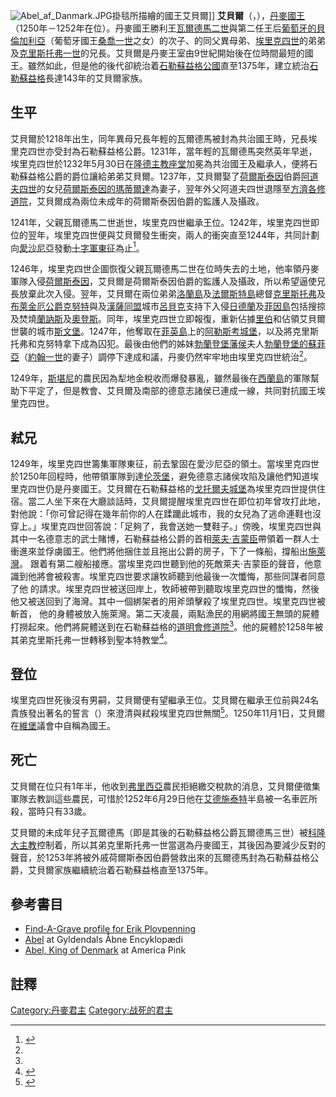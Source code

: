 [[File:Abel_af_Danmark.JPG|thumb]]掛毯所描繪的國王艾貝爾]]
'''艾貝爾'''（{{lang-en|Abel Valdemarsen}}，{{bd|1218年||1252年|6月29日|catIdx=A}}），[[丹麥國王|丹麥國王]]（1250年－1252年在位）。丹麥國王勝利王[[瓦爾德馬二世|瓦爾德馬二世]]與第二任王后[[葡萄牙的貝倫加利亞|葡萄牙的貝倫加利亞]]（葡萄牙國王[[桑喬一世_(葡萄牙)|桑喬一世]]之女）的次子、{{le|瓦爾德馬 (年輕的)|Valdemar the Young|年輕的瓦爾德馬}}的同父異母弟、[[埃里克四世|埃里克四世]]的弟弟及[[克里斯托弗一世|克里斯托弗一世]]的兄長。艾貝爾是丹麥王室由9世紀開始後在位時間最短的國王。雖然如此，但是他的後代卻統治着[[石勒蘇益格公國|石勒蘇益格公國]]直至1375年，建立統治[[石勒蘇益格|石勒蘇益格]]長達143年的艾貝爾家族。

== 生平 ==
艾貝爾於1218年出生，同年異母兄長年輕的瓦爾德馬被封為共治國王時，兄長埃里克四世亦受封為石勒蘇益格公爵。1231年，當年輕的瓦爾德馬突然英年早逝，埃里克四世於1232年5月30日在[[隆德主教座堂|隆德主教座堂]]加冕為共治國王及繼承人，便將石勒蘇益格公爵的爵位讓給弟弟艾貝爾。1237年，艾貝爾娶了[[荷爾斯泰因|荷爾斯泰因]]伯爵[[阿道夫四世|阿道夫四世]]的女兒[[荷爾斯泰因的瑪蒂爾達|荷爾斯泰因的瑪蒂爾達]]為妻子，翌年外父阿道夫四世退隱至[[方濟各修道院|方濟各修道院]]，艾貝爾成為兩位未成年的荷爾斯泰因伯爵的監護人及攝政。

1241年，父親瓦爾德馬二世逝世，埃里克四世繼承王位。1242年，埃里克四世即位的翌年，埃里克四世便與艾貝爾發生衝突，兩人的衝突直至1244年，共同計劃向[[愛沙尼亞|愛沙尼亞]]發動[[十字軍東征|十字軍東征]]為止<ref name="Grave">{{cite web |url=http://www.findagrave.com/cgi-bin/fg.cgi?page=gr&GRid=96942494|title= Erik Plovpenning|website=www.findagrave.com }}</ref>。

1246年，埃里克四世企圖恢復父親瓦爾德馬二世在位時失去的土地，他率領丹麥軍隊入侵[[荷爾斯泰因|荷爾斯泰因]]，艾貝爾是荷爾斯泰因伯爵的監護人及攝政，所以希望逼使兄長放棄此次入侵。翌年，艾貝爾在兩位弟弟[[洛蘭島|洛蘭島]]及[[法爾斯特島|法爾斯特島]]總督[[克里斯托弗一世|克里斯托弗]]及[[布萊金厄公爵克努特|布萊金厄公爵克努特]]與及[[漢薩同盟|漢薩同盟]]城市[[呂貝克|呂貝克]]支持下入侵[[日德蘭|日德蘭]]及[[菲因島|菲因島]]包括搜掠及焚燒[[蘭訥斯|蘭訥斯]]及[[奧登斯|奧登斯]]。同年，埃里克四世立即報復，重新佔據[[里伯|里伯]]和佔領艾貝爾世襲的城市[[斯文堡|斯文堡]]。1247年，他奪取在[[菲英島|菲英島]]上的[[阿勒斯考城堡|阿勒斯考城堡]]，以及將克里斯托弗和克努特拿下成為囚犯。最後由他們的姊妹[[勃蘭登堡藩侯|勃蘭登堡藩侯]]夫人[[勃蘭登堡的蘇菲亞|勃蘭登堡的蘇菲亞]]（[[約翰一世_(勃蘭登堡)|約翰一世]]的妻子）調停下達成和議，丹麥仍然牢牢地由埃里克四世統治<ref name="Grave"/>。

1249年，[[斯堪尼|斯堪尼]]的農民因為犁地金稅收而爆發暴亂，雖然最後在[[西蘭島|西蘭島]]的軍隊幫助下平定了，但是教會、艾貝爾及南部的德意志諸侯已連成一線，共同對抗國王埃里克四世。

== 弒兄 ==
1249年，埃里克四世籌集軍隊東征，前去鞏固在愛沙尼亞的領土。當埃里克四世於1250年回程時，他帶領軍隊到達[[伦茨堡_(德国)|伦茨堡]]，避免德意志諸侯攻陷及讓他們知道埃里克四世仍是丹麥國王。艾貝爾在石勒蘇益格的[[戈托爾夫城堡|戈托爾夫城堡]]為埃里克四世提供住宿。當二人坐下來在大廳談話時，艾貝爾提醒埃里克四世在即位初年曾攻打此地，對他說：「你可曾記得在幾年前你的人在蹂躪此城市，我的女兒為了逃命連鞋也沒穿上。」埃里克四世回答說：「足夠了，我會送她一雙鞋子。」傍晚，埃里克四世與其中一名德意志的武士賭博，石勒蘇益格公爵的首相[[萊夫·吉蒙臣|萊夫·吉蒙臣]]帶領着一群人士衝進來並俘虜國王。他們將他捆住並且拖出公爵的房子，下了一條船，撐船出[[施萊灣|施萊灣]]。 跟着有第二艘船接應。當埃里克四世聽到他的死敵萊夫·吉蒙臣的聲音，他意識到他將會被殺害。埃里克四世要求讓牧師聽到他最後一次懺悔，那些同謀者同意了他 的請求。埃里克四世被送回岸上，牧師被帶到聽取埃里克四世的懺悔，然後他又被送回到了海灣。其中一個綁架者的用斧頭擊殺了埃里克四世。埃里克四世被斬首， 他的身體被放入施萊灣。第二天凌晨，兩點漁民的用網將國王無頭的屍體打撈起來。他們將屍體送到在石勒蘇益格的[[道明會|道明會]][[修道院|修道院]]<ref name="Grave"/>。他的屍體於1258年被其弟克里斯托弗一世轉移到聖本特教堂<ref name="Gyldendals Åbne">{{cite web |url=http://denstoredanske.dk/Dansk_Biografisk_Leksikon/Monarki_og_adel/Konge/Erik_4._Plovpenning|title= Erik 4. Plovpenning|website=Gyldendals Åbne }}</ref>。

== 登位 ==
埃里克四世死後沒有男嗣，艾貝爾便有望繼承王位。艾貝爾在繼承王位前與24名貴族發出著名的誓言（{{lang-da| ''dobbelt tolvter-ed''}}）來澄清與弒殺埃里克四世無關<ref name="America Pink">{{cite web |url=http://america.pink/abel-king-denmark_225462.html|title= Abel, King of Denmark: King|website=america.pink}}</ref>。1250年11月1日，艾貝爾在[[維堡_(丹麥)|維堡]]議會中自稱為國王。

== 死亡 ==
艾貝爾在位只有1年半，他收到[[弗里西亞|弗里西亞]]農民拒絕繳交稅款的消息，艾貝爾便徵集軍隊去教訓這些農民，可惜於1252年6月29日他在[[艾德施泰特|艾德施泰特]]半島被一名車匠所殺，當時只有33歲。

艾貝爾的未成年兒子瓦爾德馬（即是其後的石勒蘇益格公爵瓦爾德馬三世）被[[科隆大主教|科隆大主教]]控制着，所以其弟克里斯托弗一世當選為丹麥國王，其後因為要減少反對的聲音，於1253年將被外戚荷爾斯泰因伯爵營救出來的瓦爾德馬封為石勒蘇益格公爵，艾貝爾家族繼續統治着石勒蘇益格直至1375年。

== 參考書目 ==
*[http://www.findagrave.com/cgi-bin/fg.cgi?page=gr&GRid=96942494  Find-A-Grave profile for Erik Plovpenning]
*[http://denstoredanske.dk/Dansk_Biografisk_Leksikon/Monarki_og_adel/Konge/abel Abel] at Gyldendals Åbne Encyklopædi
*[http://america.pink/abel-king-denmark_225462.html Abel, King of Denmark] at America Pink

== 註釋 ==
{{reflist}}

{{s-start}}
{{s-hou|[[埃斯特德遜王朝|埃斯特德遜王朝]]||1218年|1252年|6月29日|name=艾貝爾}}
{{s-reg}}
{{s-bef|before=[[埃里克四世|埃里克四世]]}}
{{s-ttl|title=[[丹麥國王|丹麥國王]]|years=1250年－1252年}}
{{s-aft|after=[[克里斯托弗一世|克里斯托弗一世]]}}
{{s-end}}

{{丹麥君主}}
{{Authority control}}
{{DEFAULTSORT:Abel Of Denmark}}

[[Category:丹麥君主|Category:丹麥君主]]
[[Category:战死的君主|Category:战死的君主]]